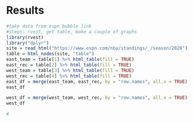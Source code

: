 # Results
```r
#take data from espn bubble link
#steps: rvest, get table, make a couple of graphs
library(rvest)
library("dplyr")
site = read_html("https://www.espn.com/nba/standings/_/season/2020")
table = html_nodes(site, "table")
east_team = table[1] %>% html_table(fill = TRUE) 
east_rec = table[2] %>% html_table(fill = TRUE)
west_team = table[3] %>% html_table(fill = TRUE)
west_rec = table[4] %>% html_table(fill = TRUE)
east_df = merge(east_team, east_rec, by = "row.names", all.x = TRUE)
east_df

west_df = merge(west_team, west_rec, by = "row.names", all.x = TRUE)
west_df

#
```

